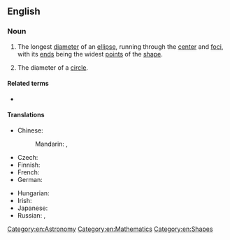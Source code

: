 ==English==

===Noun===
{{en-noun|major axes}}

# {{lb|en|geometry}} The longest [[diameter]] of an [[ellipse]], running through the [[center]] and [[focus|foci]], with its [[end]]s being the widest [[points]] of the [[shape]].
# {{lb|en|geometry}} The diameter of a [[circle]].

====Related terms====
* {{l|en|minor axis}}

====Translations====
{{trans-top|longest diameter of an ellipse}}
* Chinese:
*: Mandarin: {{t+|cmn|長軸|sc=Hani}}, {{t+|cmn|长轴|tr=chángzhóu|sc=Hani}}
* Czech: {{t|cs|hlavní osa|f}}
* Finnish: {{t+|fi|isoakseli}}
* French: {{t+|fr|grand axe|m}}
* German: {{t|de|Hauptachse|f}}
{{trans-mid}}
* Hungarian: {{t|hu|főtengely}}
* Irish: {{t|ga|mór-ais|f}}
* Japanese: {{t|ja|長軸|tr=ちょうじく, chōjiku|sc=Jpan}}
* Russian: {{t|ru|гла́вная ось|f}}, {{t|ru|больша́я ось|f}}
{{trans-bottom}}

[[Category:en:Astronomy]]
[[Category:en:Mathematics]]
[[Category:en:Shapes]]